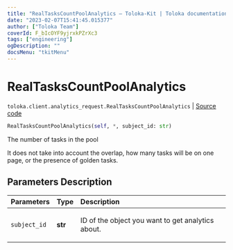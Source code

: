 ```yaml
---
title: "RealTasksCountPoolAnalytics — Toloka-Kit | Toloka documentation"
date: "2023-02-07T15:41:45.015377"
author: ["Toloka Team"]
coverId: F_bIcOYF9yjrxkPZrXc3
tags: ["engineering"]
ogDescription: ""
docsMenu: "tkitMenu"
---
```


# RealTasksCountPoolAnalytics
`toloka.client.analytics_request.RealTasksCountPoolAnalytics` | [Source code](https://github.com/Toloka/toloka-kit/blob/v1.1.3/src/client/analytics_request.py#L67)

```python
RealTasksCountPoolAnalytics(self, *, subject_id: str)
```

The number of tasks in the pool

It does not take into account the overlap, how many tasks will be on one page, or the presence of golden tasks.

## Parameters Description

| Parameters | Type | Description |
| :----------| :----| :-----------|
`subject_id`|**str**|<p>ID of the object you want to get analytics about.</p>